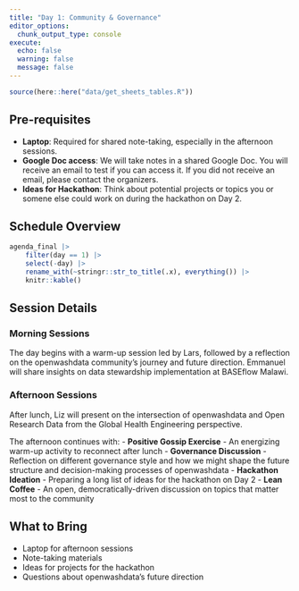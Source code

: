 ```yaml
---
title: "Day 1: Community & Governance"
editor_options: 
  chunk_output_type: console
execute:
  echo: false
  warning: false
  message: false
---
```


```r
source(here::here("data/get_sheets_tables.R"))
```

## Pre-requisites

- **Laptop**: Required for shared note-taking, especially in the afternoon sessions.
- **Google Doc access**: We will take notes in a shared Google Doc. You will receive an email to test if you can access it. If you did not receive an email, please contact the organizers.
- **Ideas for Hackathon**: Think about potential projects or topics you or somene else could  work on during the hackathon on Day 2.

## Schedule Overview

```r
agenda_final |> 
    filter(day == 1) |> 
    select(-day) |> 
    rename_with(~stringr::str_to_title(.x), everything()) |> 
    knitr::kable()
```

## Session Details

### Morning Sessions

The day begins with a warm-up session led by Lars, followed by a reflection on the openwashdata community's journey and future direction. Emmanuel will share insights on data stewardship implementation at BASEflow Malawi.

### Afternoon Sessions

After lunch, Liz will present on the intersection of openwashdata and Open Research Data from the Global Health Engineering perspective. 

The afternoon continues with:
- **Positive Gossip Exercise** - An energizing warm-up activity to reconnect after lunch
- **Governance Discussion** - Reflection on different governance style and how we might shape the future structure and decision-making processes of openwashdata
- **Hackathon Ideation** - Preparing a long list of ideas for the hackathon on Day 2
- **Lean Coffee** - An open, democratically-driven discussion on topics that matter most to the community

## What to Bring

- Laptop for afternoon sessions
- Note-taking materials
- Ideas for projects for the hackathon
- Questions about openwashdata's future direction

